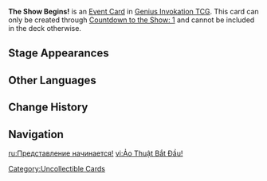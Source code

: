 {{Genius Invokation TCG Infobox
|id          = 332035
|image       = The Show Begins! Event Card.png
|type        = Event Card
|createdby   = Countdown to the Show: 1
|matching    = 0
|effect      = Convert all your Elemental Dice to '''Omni Element''' and draw 4 cards.
|features    = Lyney
}}
'''The Show Begins!''' is an [[Event Card]] in [[Genius Invokation TCG]]. This card can only be created through [[Countdown to the Show: 1]] and cannot be included in the deck otherwise.

==Stage Appearances==
{{Genius Invokation TCG Stage Appearances|createdby=Countdown to the Show: 3}}

==Other Languages==
{{Other Languages
|en       = The Show Begins!
|zhs      = 幻戏开始！
|zhs_rm   = 
|zht      = 幻戲開始！
|zht_rm   = 
|zh_tl    = 
|ja       = トリックスタート！
|ja_rm    = Torikku Sutaato!
|ja_tl    = Trick Start!
|ko       = 마술쇼 시작!
|ko_rm    = 
|ko_tl    = 
|es       = ¡Que comience el espectáculo!
|es_tl    = Let the Show Begin!
|fr       = Début du spectacle !
|fr_tl    = Start of the Show!
|ru       = Представление начинается!
|ru_tl    = The Show Begins!
|th       = The Show Begins!
|vi       = Ảo Thuật Bắt Đầu!
|vi_tl    = 
|de       = Die Schau beginnt!
|de_tl    = The Show Begins!
|id       = The Show Begins!
|pt       = É Hora do Show!
|pt_tl    = 
|tr       = Gösteri Başlıyor!
|tr_tl    = 
|it       = Che lo spettacolo abbia inizio!
|it_tl    = 
}}

==Change History==
{{Change History|4.7}}

==Navigation==
{{Genius Invokation TCG Navbox|Event Card}}

[[Category:Uncollectible Cards]]

[[ru:Представление начинается!]]
[[vi:Ảo Thuật Bắt Đầu!]]